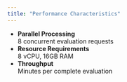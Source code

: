 ```yaml
---
title: "Performance Characteristics"
---
```


- **Parallel Processing**\
  8 concurrent evaluation requests
- **Resource Requirements**\
  8 vCPU, 16GB RAM
- **Throughput**\
  Minutes per complete evaluation